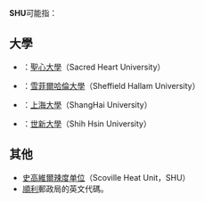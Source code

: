 '''SHU'''可能指：
== 大學 ==
* {{flagicon|USA}}：[[聖心大學|聖心大學]]（Sacred Heart University）
* {{flagicon|UK}}：[[雪菲爾哈倫大學|雪菲爾哈倫大學]]（Sheffield Hallam University）
* {{flagicon|CHN}}：[[上海大學|上海大學]]（ShangHai University）
* {{flagicon|TWN}}：[[世新大學|世新大學]]（Shih Hsin University）

== 其他 ==
* [[史高維爾指標|史高維爾辣度单位]]（Scoville Heat Unit，SHU）
* [[順利邨|順利]]郵政局的英文代碼。

{{disambig|Cat=三字拉丁字母缩写消歧义}}